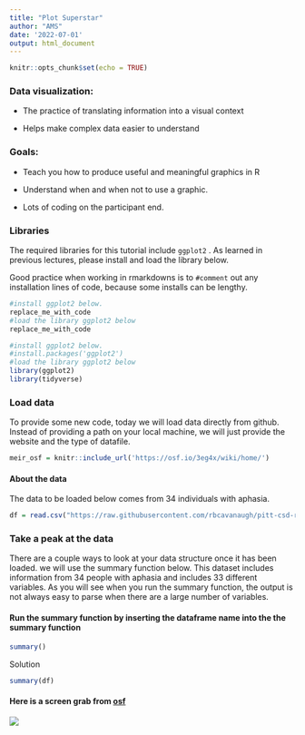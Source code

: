 ```yaml
---
title: "Plot Superstar"
author: "AMS"
date: '2022-07-01'
output: html_document
---
```


```r
knitr::opts_chunk$set(echo = TRUE)
```

### Data visualization:

-   The practice of translating information into a visual context

-   Helps make complex data easier to understand

### Goals:

-   Teach you how to produce useful and meaningful graphics in R

-   Understand when and when not to use a graphic.

-   Lots of coding on the participant end.

### Libraries

The required libraries for this tutorial include `ggplot2` . As learned in previous lectures, please install and load the library below.

Good practice when working in rmarkdowns is to `#comment` out any installation lines of code, because some installs can be lengthy.

```r
#install ggplot2 below.
replace_me_with_code
#load the library ggplot2 below
replace_me_with_code
```

```r
#install ggplot2 below.
#install.packages('ggplot2')
#load the library ggplot2 below
library(ggplot2)
library(tidyverse)
```

### Load data

To provide some new code, today we will load data directly from github. Instead of providing a path on your local machine, we will just provide the website and the type of datafile.

```r
meir_osf = knitr::include_url('https://osf.io/3eg4x/wiki/home/')
```

#### About the data

The data to be loaded below comes from 34 individuals with aphasia.

```r
df = read.csv("https://raw.githubusercontent.com/rbcavanaugh/pitt-csd-r-workshop/master/DataViz/osf_meir%20and%20Bangash.csv")
```

### Take a peak at the data 

There are a couple ways to look at your data structure once it has been loaded. we will use the summary function below. This dataset includes information from 34 people with aphasia and includes 33 different variables. As you will see when you run the summary function, the output is not always easy to parse when there are a large number of variables.

#### Run the summary function by inserting the dataframe name into the the summary function

```r
summary()
```

Solution

```r
summary(df)
```

#### Here is a screen grab from [osf](https://osf.io/3eg4x/wiki/home/)

![](images/meir%20osf%20report.JPG)
